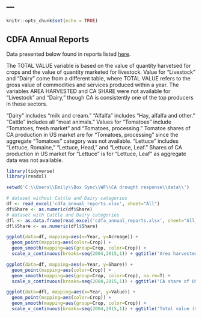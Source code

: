 ---
---

```r
knitr::opts_chunk$set(echo = TRUE)
```

## CDFA Annual Reports

Data presented below found in reports listed [here](https://www.cdfa.ca.gov/Statistics/).

The TOTAL VALUE variable is based on the value of quantity harvetsed for crops and the value of quantity marketed for livestock. Value for "Livestock" and "Dairy" come from a different table, where TOTAL VALUE refers to the gross value of commodities and services produced within a year.  The variables AREA HARVESTED and CA SHARE were not available for "Livestock" and "Dairy," though CA is consistently one of the top producers in these sectors.

"Dairy" includes "milk and cream."  "Alfalfa" includes "Hay, alfalfa and other."  "Cattle" includes all "meat animals."  Values for "Tomatoes" include "Tomatoes, fresh market" and "Tomatoes, processing."  Tomatoe shares of CA production in US market are for "Tomatoes, processing" since the aggregate "Tomatoes" category was not available.  "Lettuce" includes "Lettuce, Romaine," "Lettuce, Head," and "Lettuce, Leaf."  Shares of CA production in US market for "Lettuce" is for "Lettuce, Leaf" as aggregate data was not available. 

```r
library(tidyverse)
library(readxl)

setwd('C:\\Users\\Emily\\Box Sync\\WF\\CA drought response\\data\\')

# dataset without Cattle and Dairy categories
df <- read_excel('cdfa_annual_reports.xlsx', sheet="All")
df$Share <- as.numeric(df$Share)
# dataset with Cattle and Dairy categories
dfl <- as.data.frame(read_excel('cdfa_annual_reports.xlsx', sheet="All_livestock"))
dfl$Share <- as.numeric(dfl$Share)

ggplot(data=df, mapping=aes(x=Year, y=Acreage)) +
  geom_point(mapping=aes(color=Crop)) +
  geom_smooth(mapping=aes(group=Crop, color=Crop)) +
  scale_x_continuous(breaks=seq(2004,2015,1)) + ggtitle('Area harvested (1,000 acres)')

ggplot(data=df, mapping=aes(x=Year, y=Share)) +
  geom_point(mapping=aes(color=Crop)) +
  geom_smooth(mapping=aes(group=Crop, color=Crop), na.rm=T) +
  scale_x_continuous(breaks=seq(2004,2015,1)) + ggtitle('CA share of US production')

ggplot(data=dfl, mapping=aes(x=Year, y=Value)) +
  geom_point(mapping=aes(color=Crop)) +
  geom_smooth(mapping=aes(group=Crop, color=Crop)) +
  scale_x_continuous(breaks=seq(2004,2015,1)) + ggtitle('Total value ($1,000)')


```
